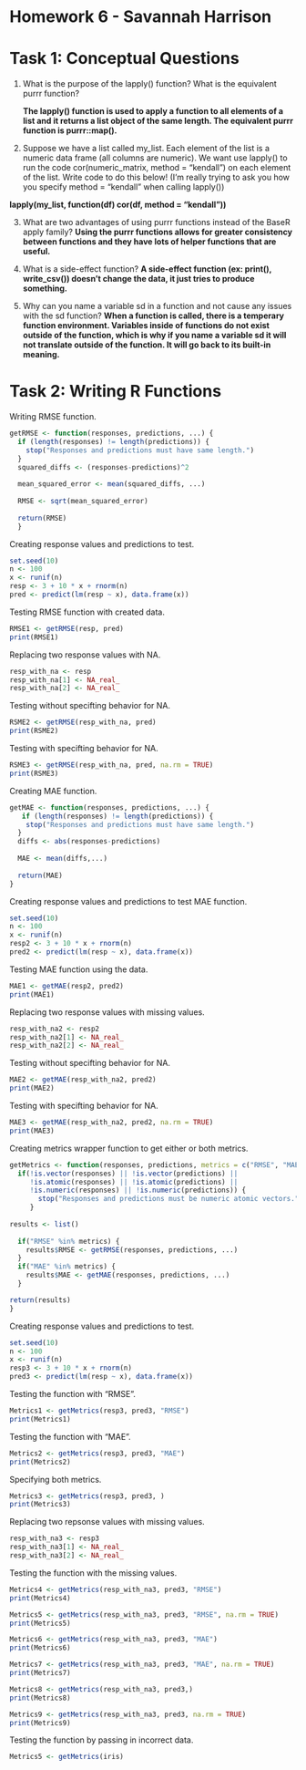 # Homework 6 - Savannah Harrison

# Task 1: Conceptual Questions

1.  What is the purpose of the lapply() function? What is the equivalent purrr function?

    **The lapply() function is used to apply a function to all elements of a list and it returns a list object of the same length. The equivalent purrr function is purrr::map().**

2.  Suppose we have a list called my_list. Each element of the list is a numeric data frame (all columns are numeric). We want use lapply() to run the code cor(numeric_matrix, method = "kendall") on each element of the list. Write code to do this below! (I’m really trying to ask you how you specify method = "kendall" when calling lapply())

**lapply(my_list, function(df) cor(df, method = "kendall"))**

3.  What are two advantages of using purrr functions instead of the BaseR apply family?
**Using the purrr functions allows for greater consistency between functions and they have lots of helper functions that are useful.**

4.  What is a side-effect function?
**A side-effect function (ex: print(), write_csv()) doesn't change the data, it just tries to produce something.**

5.  Why can you name a variable sd in a function and not cause any issues with the sd function?
**When a function is called, there is a temperary function environment. Variables inside of functions do not exist outside of the function, which is why if you name a variable sd it will not translate outside of the function. It will go back to its built-in meaning.**

# Task 2: Writing R Functions
Writing RMSE function.
```r
getRMSE <- function(responses, predictions, ...) {
  if (length(responses) != length(predictions)) {
    stop("Responses and predictions must have same length.")
  }
  squared_diffs <- (responses-predictions)^2
  
  mean_squared_error <- mean(squared_diffs, ...)
  
  RMSE <- sqrt(mean_squared_error)
  
  return(RMSE)
  }
```
Creating response values and predictions to test.
```r
set.seed(10)
n <- 100
x <- runif(n)
resp <- 3 + 10 * x + rnorm(n)
pred <- predict(lm(resp ~ x), data.frame(x))
```
Testing RMSE function with created data.
```r
RMSE1 <- getRMSE(resp, pred)
print(RMSE1)
```
Replacing two response values with NA.
```r
resp_with_na <- resp
resp_with_na[1] <- NA_real_
resp_with_na[2] <- NA_real_
```
Testing without specifting behavior for NA.
```r
RSME2 <- getRMSE(resp_with_na, pred)
print(RSME2)
```
Testing with specifting behavior for NA.
```r
RSME3 <- getRMSE(resp_with_na, pred, na.rm = TRUE)
print(RSME3)
```
Creating MAE function.
```r
getMAE <- function(responses, predictions, ...) {
   if (length(responses) != length(predictions)) {
    stop("Responses and predictions must have same length.")
  }
  diffs <- abs(responses-predictions)
  
  MAE <- mean(diffs,...)
  
  return(MAE)
}
```
Creating response values and predictions to test MAE function.
```r
set.seed(10)
n <- 100
x <- runif(n)
resp2 <- 3 + 10 * x + rnorm(n)
pred2 <- predict(lm(resp ~ x), data.frame(x))
```
Testing MAE function using the data.
```r
MAE1 <- getMAE(resp2, pred2)
print(MAE1)
```
Replacing two response values with missing values.
```r
resp_with_na2 <- resp2
resp_with_na2[1] <- NA_real_
resp_with_na2[2] <- NA_real_
```
Testing without specifting behavior for NA.
```r
MAE2 <- getMAE(resp_with_na2, pred2)
print(MAE2)
```
Testing with specifting behavior for NA.
```r
MAE3 <- getMAE(resp_with_na2, pred2, na.rm = TRUE)
print(MAE3)
```
Creating metrics wrapper function to get either or both metrics.
```r
getMetrics <- function(responses, predictions, metrics = c("RMSE", "MAE"),...) {
  if(!is.vector(responses) || !is.vector(predictions) ||
     !is.atomic(responses) || !is.atomic(predictions) ||
     !is.numeric(responses) || !is.numeric(predictions)) {
       stop("Responses and predictions must be numeric atomic vectors.")
     }
     
results <- list()
     
  if("RMSE" %in% metrics) {
    results$RMSE <- getRMSE(responses, predictions, ...)
  }
  if("MAE" %in% metrics) {
    results$MAE <- getMAE(responses, predictions, ...)
  }

return(results)
}
```
Creating response values and predictions to test.
```r
set.seed(10)
n <- 100
x <- runif(n)
resp3 <- 3 + 10 * x + rnorm(n)
pred3 <- predict(lm(resp ~ x), data.frame(x))
```
Testing the function with "RMSE".
```r
Metrics1 <- getMetrics(resp3, pred3, "RMSE")
print(Metrics1)
```
Testing the function with "MAE".
```r
Metrics2 <- getMetrics(resp3, pred3, "MAE")
print(Metrics2)
```
Specifying both metrics.
```r
Metrics3 <- getMetrics(resp3, pred3, )
print(Metrics3)
```
Replacing two repsonse values with missing values.
```r
resp_with_na3 <- resp3
resp_with_na3[1] <- NA_real_
resp_with_na3[2] <- NA_real_
```
Testing the function with the missing values.
```r
Metrics4 <- getMetrics(resp_with_na3, pred3, "RMSE")
print(Metrics4)
```
```r
Metrics5 <- getMetrics(resp_with_na3, pred3, "RMSE", na.rm = TRUE)
print(Metrics5)
```

```r
Metrics6 <- getMetrics(resp_with_na3, pred3, "MAE")
print(Metrics6)
```

```r
Metrics7 <- getMetrics(resp_with_na3, pred3, "MAE", na.rm = TRUE)
print(Metrics7)
```

```r
Metrics8 <- getMetrics(resp_with_na3, pred3,)
print(Metrics8)
```

```r
Metrics9 <- getMetrics(resp_with_na3, pred3, na.rm = TRUE)
print(Metrics9)
```
Testing the function by passing in incorrect data.
```r
Metrics5 <- getMetrics(iris)
```



